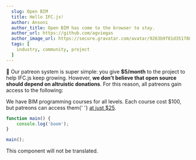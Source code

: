 ```yaml
---
  slug: Open BIM
  title: Hello IFC.js!
  author: Ansoni
  author_title: Open BIM has come to the browser to stay.
  author_url: https://github.com/agviegas
  author_image_url: https://secure.gravatar.com/avatar/9263b9f81d351788e46bc64000c03cb6
  tags: [
    industry, community, project
  ]
---
```



🧑 Our patreon system is super simple: you give **$5/month** to the project to help IFC.js keep growing. However, **we don't believe that open source should depend on altruistic donations**. For this reason, all patreons gain access to the following:

<Card icon="👩‍🏫" title="BIM programming courses for all levels">
	We have BIM programming courses for all levels. Each course cost $100, but patreons can access
	them{' '}
	<a href="https://ifcjs.github.io/info/docs/Courses/Getting-started#for-patreons">at just $25</a>.
</Card>

```js
function main() {
	console.log('boom');
}

main();
```

<Ignore>This component will not be translated.</Ignore>
